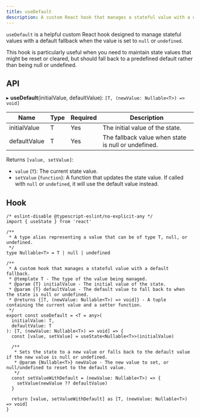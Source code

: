 ```yaml
---
title: useDefault
description: A custom React hook that manages a stateful value with a default fallback.
---
```


`useDefault` is a helpful custom React hook designed to manage stateful values with a default fallback when the value is set to `null` or `undefined`.

This hook is particularly useful when you need to maintain state values that might be reset or cleared, but should fall back to a predefined default rather than being null or undefined.

<ComponentPreview name="use-default"/>

## API
▸ **useDefault**(initialValue, defaultValue): `[T, (newValue: Nullable<T>) => void]`

| Name         | Type | Required | Description                              |
| ------------ | ---- | -------- | ---------------------------------------- |
| initialValue | T    | Yes      | The initial value of the state.          |
| defaultValue | T    | Yes      | The fallback value when state is null or undefined. |

Returns `[value, setValue]`:

- `value` (`T`): The current state value.
- `setValue` (`function`): A function that updates the state value. If called with `null` or `undefined`, it will use the default value instead.

## Hook

```tsx
/* eslint-disable @typescript-eslint/no-explicit-any */
import { useState } from 'react'

/**
 * A type alias representing a value that can be of type T, null, or undefined.
 */
type Nullable<T> = T | null | undefined

/**
 * A custom hook that manages a stateful value with a default fallback.
 * @template T - The type of the value being managed.
 * @param {T} initialValue - The initial value of the state.
 * @param {T} defaultValue - The default value to fall back to when the state is null or undefined.
 * @returns {[T, (newValue: Nullable<T>) => void]} - A tuple containing the current value and a setter function.
 */
export const useDefault = <T = any>(
  initialValue: T,
  defaultValue: T
): [T, (newValue: Nullable<T>) => void] => {
  const [value, setValue] = useState<Nullable<T>>(initialValue)

  /**
   * Sets the state to a new value or falls back to the default value if the new value is null or undefined.
   * @param {Nullable<T>} newValue - The new value to set, or null/undefined to reset to the default value.
   */
  const setValueWithDefault = (newValue: Nullable<T>) => {
    setValue(newValue ?? defaultValue)
  }

  return [value, setValueWithDefault] as [T, (newValue: Nullable<T>) => void]
}
```
